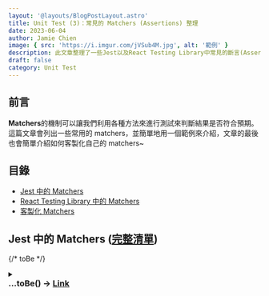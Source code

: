 ```yaml
---
layout: '@layouts/BlogPostLayout.astro'
title: Unit Test (3)：常見的 Matchers (Assertions) 整理
date: 2023-06-04
author: Jamie Chien
image: { src: 'https://i.imgur.com/jVSub4M.jpg', alt: '範例' }
description: 此文章整理了一些Jest以及React Testing Library中常見的斷言(Assertions)或稱作Matchers，利用這些斷言，可以來判斷測試是否符合預期
draft: false
category: Unit Test
---
```



## 前言

**Matchers**的機制可以讓我們利用各種方法來進行測試來判斷結果是否符合預期。這篇文章會列出一些常用的 matchers，並簡單地用一個範例來介紹，文章的最後也會簡單介紹如何客製化自己的 matchers~

## 目錄

- [Jest 中的 Matchers](#jest中的matchers-完整清單)
- [React Testing Library 中的 Matchers](#react-testing-library中的matchers-完整清單)
- [客製化 Matchers](#客製化matchers)

## Jest 中的 Matchers ([完整清單](https://jestjs.io/docs/expect#matchers))

{/* toBe */}

<details>
  <summary>
    <h3 style="margin: 0">
      ...toBe() -> <a href="https://jestjs.io/docs/expect#tobevalue">Link</a>
    </h3>
  </summary>
  <div style="padding-left: 14px">
    透過 <code>.toBe</code> 來比較<strong style="color:#DAA001">原始型別(Primitive)</strong>的值，使用他甚至比使用  <code>===</code> 還來的適合
    <Callout type="tip">
      只有<strong style="color:#DAA001">Primitive type</strong>才使用 <code>.toBe</code> ，其他type的請使用其他斷言 ( <code>.toEqual</code> ……)(<strong style="color:#DAA001">Primitive type</strong> 包含 Number, String, Boolean, Undefined, Null, Symbol)
    </Callout>
    <Callout type="warning">
      浮點數的比較不要使用 <code>.toBe</code> ，請使用 <code>.toBeCloseTo</code>
      ex: 在Javascript中，<code>0.2 + 0.1</code> 不嚴格(not-strictly)等於 <code>0.3</code>
    </Callout>
    <details>
      <summary style="font-style: italic; font-weight: 600">Example</summary>
      <div style="padding-left: 14px">
        ```javascript
        const box = {
          football: 10,
          basketball: 12
        }

        it('should have 12', () => {
          expect(box.basketball).toBe(12);
        })
        ```
      </div>
    </details>

  </div>
</details>

{/* toHaveBeenCalled */}

<details>
  <summary>
    <h3 style="margin: 0">
      ...toHaveBeenCalled() -> <a href="https://jestjs.io/docs/expect#tohavebeencalled">Link</a>
    </h3>
  </summary>
  <div style="padding-left: 14px">
    透過 <code>.toHaveBeenCalled</code> 來確認mock function是否有被成功呼叫，他同時也有個別名: <code>.toBeCalled</code>
    <details>
      <summary style="font-style: italic; font-weight: 600">Example</summary>
      <div style="padding-left: 14px">
        ```javascript
        function callFn(callback) {
          callback();
        }

        it('should call mock function', () => {
          const mockFn = jest.fn();
          callFn(mockFn);

          expect(mockFn).toHaveBeenCalled();
        })
        ```
      </div>
    </details>

  </div>
</details>

{/* toHaveBeenCalledTimes */}

<details>
  <summary>
    <h3 style="margin: 0">
      ...toHaveBeenCalledTimes(<code style="font-size: 16px">number</code>) -> <a href="https://jestjs.io/docs/expect#tohavebeencalledtimesnumber">Link</a>
    </h3>
  </summary>
  <div style="padding-left: 14px">
    透過 <code>.toHaveBeenCalledTimes</code> 來確保mock function有被成功呼叫與傳入的 <code>number</code> 參數一樣的次數，他同時也有個別名: <code>.toBeCalledTimes(number)</code>
    <details>
      <summary style="font-style: italic; font-weight: 600">Example</summary>
      <div style="padding-left: 14px">
        ```javascript
        function callFn(callback) {
          callback();
        }

        it('should call mock function one time', () => {
          const mockFn = jest.fn();
          callFn(mockFn);

          expect(mockFn).toHaveBeenCalledTimes(1);
        })
        ```
      </div>
    </details>

  </div>
</details>

{/* toHaveBeenCalledWith */}

<details>
  <summary>
    <h3 style="margin: 0">
      ...toHaveBeenCalledWith(<code style="font-size: 16px">arg1, arg2, …</code>) -> <a href="https://jestjs.io/docs/expect#tohavebeencalledwitharg1-arg2-">Link</a>
    </h3>
  </summary>
  <div style="padding-left: 14px">
    透過 <code>.toHaveBeenCalledWith</code> 來確保mock function呼叫時的參數與傳入的參數<code>(arg1, arg2)</code> 一致，他同時也有個別名: <code>.toBeCalledWith</code>
    <details>
      <summary style="font-style: italic; font-weight: 600">Example</summary>
      <div style="padding-left: 14px">
        ```javascript
        function callFn(callback, args) {
          callback(args);
        }

        it('should call mock function with specific params', () => {
          const mockFn = jest.fn((num) => num);
          callFn(mockFn, 123);

          expect(mockFn).toHaveBeenCalledWith(123);
        })
        ```
      </div>
    </details>

  </div>
</details>

{/* toHaveReturned */}

<details>
  <summary>
    <h3 style="margin: 0">
      ...toHaveReturned() -> <a href="https://jestjs.io/docs/expect#tohavereturned">Link</a>
    </h3>
  </summary>
  <div style="padding-left: 14px">
    透過 <code>.toHaveReturned</code> 來確保mock function成功回傳至少一次(i.e. 沒有throw error)，他同時也有個別名: <code>.toReturn</code>
    <details>
      <summary style="font-style: italic; font-weight: 600">Example</summary>
      <div style="padding-left: 14px">
        ```javascript
        it('should return mock function', () => {
          const mockFn = jest.fn(() => true);
          mockFn();

          expect(mockFn).toHaveReturned();
        })
        ```
      </div>
    </details>

  </div>
</details>

{/* toHaveReturnedTimes */}

<details>
  <summary>
    <h3 style="margin: 0">
      ...toHaveReturnedTimes(<code style="font-size: 16px">number</code>) -> <a href="https://jestjs.io/docs/expect#tohavereturnedtimesnumber">Link</a>
    </h3>
  </summary>
  <div style="padding-left: 14px">
    透過 <code>.toHaveReturnedTimes</code> 來確保mock function成功回傳數次(i.e. 沒有throw error)，而次數與傳入的參數 <code>number</code> 一致，他同時也有個別名: <code>.toReturnTimes(number)</code>
    <details>
      <summary style="font-style: italic; font-weight: 600">Example</summary>
      <div style="padding-left: 14px">
        ```javascript
        it('should return mock function twice', () => {
          const mockFn = jest.fn(() => true);
          mockFn();
          mockFn();

          expect(mockFn).toHaveReturnedTimes(2);
        })
        ```
      </div>
    </details>

  </div>
</details>

{/* toHaveReturnedWith */}

<details>
  <summary>
    <h3 style="margin: 0">
      ...toHaveReturnedWith(<code style="font-size: 16px">value</code>) -> <a href="https://jestjs.io/docs/expect#tohavereturnedwithvalue">Link</a>
    </h3>
  </summary>
  <div style="padding-left: 14px">
    透過 <code>.toHaveReturnedWith</code> 來確保mock function回傳的值與傳入的參數 <code>value</code> 一致，他同時也有個別名: <code>.toReturnWith(value)</code>
    <details>
      <summary style="font-style: italic; font-weight: 600">Example</summary>
      <div style="padding-left: 14px">
        ```javascript
        it('should return mock function twice', () => {
          const mockFn = jest.fn(() => 'hello world');
          mockFn();

          expect(mockFn).toHaveReturnedWith('hello world');
        })
        ```
      </div>
    </details>

  </div>
</details>

{/* toHaveLength */}

<details>
  <summary>
    <h3 style="margin: 0">
      ...toHaveLength(<code style="font-size: 16px">number</code>) ->{' '}
      <a href="https://jestjs.io/docs/expect#tohavelengthnumber">Link</a>
    </h3>
  </summary>
  <div style="padding-left: 14px">
    透過 <code>.toHaveLength</code> 來確保該object擁有 <code>.length</code> 屬性，並且與傳入的參數{' '}
    <code>number</code> 一致
    <details>
      <summary style="font-style: italic; font-weight: 600">Example</summary>
      <div style="padding-left: 14px">
        ```javascript expect([1, 2, 3]).toHaveLength(3); expect('abc').toHaveLength(3);
        expect('').not.toHaveLength(5); ```
      </div>
    </details>
  </div>
</details>

{/* toHaveProperty */}

<details>
  <summary>
    <h3 style="margin: 0">
      ...toHaveProperty(<code style="font-size: 16px">keyPath, value?</code>) -> <a href="https://jestjs.io/docs/expect#tohavepropertykeypath-value">Link</a>
    </h3>
  </summary>
  <div style="padding-left: 14px">
    透過 <code>.toHaveProperty</code> 來確保提供的參數 <code>keyPath</code> 是否有存在object中，而第二個參數 <code>value</code> 則是選填，可以用來比對這個keyPath的值是否一致。
    <Callout type="tip">
      第二個參數 <code>value</code> 比對的方式相當於 <code>toEqual</code> 
    </Callout>
    <details>
      <summary style="font-style: italic; font-weight: 600">Example</summary>
      <div style="padding-left: 14px">
        ```javascript
        const box = {
          football: 10,
          basketball: 12,
          toy: [
            'LEGO',
            'doll'
          ]
        }

        it('should have property', () => {
          expect(box).toHaveProperty('football');
          expect(box).toHaveProperty('basketball', 12);
          expect(box).not.toHaveProperty('baseball');

          expect(box).toHaveProperty('toy', ['LEGO', 'doll']);
        })
        ```
      </div>
    </details>

  </div>
</details>

{/* toBeCloseTo */}

<details>
  <summary>
    <h3 style="margin: 0">
      ...toBeCloseTo(<code style="font-size: 16px">number, numberDigits?</code>) -> <a href="https://jestjs.io/docs/expect#tobeclosetonumber-numdigits">Link</a>
    </h3>
  </summary>
  <div style="padding-left: 14px">
    透過 <code>.toBeCloseTo</code> 來比較大致相等的浮點數數字 (floating point numbers)
    第二個參數 <code>numberDigits</code> 是用來限制要檢查的位數 (小數點後的位數)，預設為 <code>2</code>
    <details>
      <summary style="font-style: italic; font-weight: 600">Example</summary>
      <div style="padding-left: 14px">
        ```javascript
        it('should have 12', () => {
          expect(0.2 + 0.1).toBeCloseTo(0.3, 5);
        })
        ```
      </div>
    </details>
  </div>
</details>

{/* toBeDefined */}

<details>
  <summary>
    <h3 style="margin: 0">
      ...toBeDefined() -> <a href="https://jestjs.io/docs/expect#tobedefined">Link</a>
    </h3>
  </summary>
  <div style="padding-left: 14px">
    透過 <code>.toBeDefined</code> 來檢查變數，確保他<strong style="color:#DAA001">不是</strong> <code>undefined</code>
    <details>
      <summary style="font-style: italic; font-weight: 600">Example</summary>
      <div style="padding-left: 14px">
        ```javascript
        let definedValue = 'Hi';
        let undefinedValue;

        it('should check variable', () => {
          expect(definedValue).toBeDefined();
          expect(undefinedValue).not.toBeDefined();
        })
        ```
      </div>
    </details>

  </div>
</details>

{/* toBeFalsy */}

<details>
  <summary>
    <h3 style="margin: 0">
      ...toBeFalsy() -> <a href="https://jestjs.io/docs/expect#tobefalsy">Link</a>
    </h3>
  </summary>
  <div style="padding-left: 14px">
    透過 <code>.toBeFalsy</code> 來確認是否為<code>falsy</code> value
    <Callout type="tip">
      在JavaScript中，總共有六個falsy value，分別是: <code>false</code>、<code>0</code>、<code>""</code>、<code>null</code>、<code>undefined</code>、<code>NaN</code>
    </Callout>
    <details>
      <summary style="font-style: italic; font-weight: 600">Example</summary>
      <div style="padding-left: 14px">
        ```javascript
        it('should be falsy', () => {
          const falsyValue = false;

          expect(falsyValue).toBeFalsy();
        })
        ```
      </div>
    </details>

  </div>
</details>

{/* toBeTruthy */}

<details>
  <summary>
    <h3 style="margin: 0">
      ...toBeTruthy() -> <a href="https://jestjs.io/docs/expect#tobetruthy">Link</a>
    </h3>
  </summary>
  <div style="padding-left: 14px">
    透過 <code>.toBeTruthy</code> 來確認是否為<code>truthy</code> value，除了下面提到的六個falsy value外，其餘的值都會被視為truthy value
    <Callout type="tip">
      在JavaScript中，總共有六個falsy value，分別是: <code>false</code>、<code>0</code>、<code>""</code>、<code>null</code>、<code>undefined</code>、<code>NaN</code>
    </Callout>
    <details>
      <summary style="font-style: italic; font-weight: 600">Example</summary>
      <div style="padding-left: 14px">
        ```javascript
        it('should be truthy', () => {
          const truthyValue = true;

          expect(truthyValue).toBeTruthy();
        })
        ```
      </div>
    </details>

  </div>
</details>

{/* toBeGreaterThan */}

<details>
  <summary>
    <h3 style="margin: 0">
      ...toBeGreaterThan(<code style="font-size: 16px">number | bigint</code>) -> <a href="https://jestjs.io/docs/expect#tobegreaterthannumber--bigint">Link</a>
    </h3>
  </summary>
  <div style="padding-left: 14px">
    透過 <code>.toBeGreaterThan</code> 來確認 <code>收到的值</code> <strong style="color:#DAA001">&gt;</strong> <code>期望的值</code> 
    <details>
      <summary style="font-style: italic; font-weight: 600">Example</summary>
      <div style="padding-left: 14px">
        ```javascript
        it('should be greater than 10', () => {
          const receivedValue = 11;

          expect(receivedValue).toBeGreaterThan(10);
        })
        ```
      </div>
    </details>

  </div>
</details>

{/* toBeGreaterThanOrEqual */}

<details>
  <summary>
    <h3 style="margin: 0">
      ...toBeGreaterThanOrEqual(<code style="font-size: 16px">number | bigint</code>) -> <a href="https://jestjs.io/docs/expect#tobegreaterthanorequalnumber--bigint">Link</a>
    </h3>
  </summary>
  <div style="padding-left: 14px">
    透過 <code>.toBeGreaterThanOrEqual</code> 來確認 <code>收到的值</code> <strong style="color:#DAA001">&gt;=</strong> <code>期望的值</code> 
    <details>
      <summary style="font-style: italic; font-weight: 600">Example</summary>
      <div style="padding-left: 14px">
        ```javascript
        it('should be greater than or equal 10', () => {
          const receivedValue = 10;

          expect(receivedValue).toBeGreaterThanOrEqual(10);
        })
        ```
      </div>
    </details>

  </div>
</details>

{/* toBeLessThan */}

<details>
  <summary>
    <h3 style="margin: 0">
      ...toBeLessThan(<code style="font-size: 16px">number | bigint</code>) -> <a href="https://jestjs.io/docs/expect#tobelessthannumber--bigint">Link</a>
    </h3>
  </summary>
  <div style="padding-left: 14px">
    透過 <code>.toBeLessThan</code> 來確認 <code>收到的值</code> <strong style="color:#DAA001">&lt;</strong> <code>期望的值</code> 
    <details>
      <summary style="font-style: italic; font-weight: 600">Example</summary>
      <div style="padding-left: 14px">
        ```javascript
        it('should be less than 10', () => {
          const receivedValue = 9;

          expect(receivedValue).toBeLessThan(10);
        })
        ```
      </div>
    </details>

  </div>
</details>

{/* toBeLessThanOrEqual */}

<details>
  <summary>
    <h3 style="margin: 0">
      ...toBeLessThanOrEqual(<code style="font-size: 16px">number | bigint</code>) -> <a href="https://jestjs.io/docs/expect#tobelessthanorequalnumber--bigint">Link</a>
    </h3>
  </summary>
  <div style="padding-left: 14px">
    透過 <code>.toLessThanOrEqual</code> 來確認 <code>收到的值</code> <strong style="color:#DAA001">&lt;=</strong> <code>期望的值</code> 
    <details>
      <summary style="font-style: italic; font-weight: 600">Example</summary>
      <div style="padding-left: 14px">
        ```javascript
        it('should be less than or equal 10', () => {
          const receivedValue = 10;

          expect(receivedValue).toBeLessThanOrEqual(10);
        })
        ```
      </div>
    </details>

  </div>
</details>

{/* toBeInstanceOf */}

<details>
  <summary>
    <h3 style="margin: 0">
      ...toBeInstanceOf(<code style="font-size: 16px">Class</code>) -> <a href="https://jestjs.io/docs/expect#tobeinstanceofclass">Link</a>
    </h3>
  </summary>
  <div style="padding-left: 14px">
    透過 <code>.toBeInstanceOf</code> 來確認object是某個class的實例(instance)
    <details>
      <summary style="font-style: italic; font-weight: 600">Example</summary>
      <div style="padding-left: 14px">
        ```javascript
        class A {}

        it('should be instance of class A', () => {
          expect(new A()).toBeInstanceOf(A);
          expect(() => {}).toBeInstanceOf(Function);
        })
        ```
      </div>
    </details>

  </div>
</details>

{/* toBeNull */}

<details>
  <summary>
    <h3 style="margin: 0">
      ...toBeNull() -> <a href="https://jestjs.io/docs/expect#tobenull">Link</a>
    </h3>
  </summary>
  <div style="padding-left: 14px">
    透過 <code>.toBeNull</code> 來確認是否為<code>null</code>，他與 <code>toBe(null)</code>相同，但使用 <code>.toBeNull</code> 的error messages更好
    <details>
      <summary style="font-style: italic; font-weight: 600">Example</summary>
      <div style="padding-left: 14px">
        ```javascript
        it('should be null', () => {
          const nullValue = null;
          expect(nullValue).toBeNull();
        })
        ```
      </div>
    </details>
  </div>
</details>

{/* toBeUndefined */}

<details>
  <summary>
    <h3 style="margin: 0">
      ...toBeUndefined() -> <a href="https://jestjs.io/docs/expect#tobeundefined">Link</a>
    </h3>
  </summary>
  <div style="padding-left: 14px">
    透過 <code>.toBeUndefined</code> 來確認是否為 <code>undefined</code>
    <details>
      <summary style="font-style: italic; font-weight: 600">Example</summary>
      <div style="padding-left: 14px">
        ```javascript
        it('should be undefined', () => {
          let undefinedValue;
          expect(undefinedValue).toBeUndefined();
        })
        ```
      </div>
    </details>
  </div>
</details>

{/* toBeNaN */}

<details>
  <summary>
    <h3 style="margin: 0">
      ...toBeNaN() -> <a href="https://jestjs.io/docs/expect#tobenan">Link</a>
    </h3>
  </summary>
  <div style="padding-left: 14px">
    透過 <code>.toBeNaN</code> 來確認是否為 <code>NaN</code>
    <details>
      <summary style="font-style: italic; font-weight: 600">Example</summary>
      <div style="padding-left: 14px">
        ```javascript
        it('should check NaN', () => {
          expect(NaN).toBeNaN();
          expect(1).not.toBeNaN();
        })
        ```
      </div>
    </details>
  </div>
</details>

{/* toContain */}

<details>
  <summary>
    <h3 style="margin: 0">
      ...toContain(<code style="font-size: 16px">item</code>) -> <a href="https://jestjs.io/docs/expect#tocontainitem">Link</a>
    </h3>
  </summary>
  <div style="padding-left: 14px">
    透過 <code>.toContain</code> 來確認某個item是否在array裡面，或是確認某個string item是否為string的substring，此外，也可以用在sets, node lists, HTML collections中
    <details>
      <summary style="font-style: italic; font-weight: 600">Example</summary>
      <div style="padding-left: 14px">
        ```javascript
        it('should contain item', () => {
          const item = 'hi'
          expect(['hi', 'hello']).toContain(item);
          expect('hi ~ everyone').toContain(item);
          expect(new Set(['hi'])).toContain(item);
        })
        ```
      </div>
    </details>
  </div>
</details>

{/* toEqual */}

<details>
  <summary>
    <h3 style="margin: 0">
      ...toEqual(<code style="font-size: 16px">value</code>) -> <a href="https://jestjs.io/docs/expect#toequalvalue">Link</a>
    </h3>
  </summary>
  <div style="padding-left: 14px">
    透過 <code>.toEqual</code> 來確認object是否與期望的一致 (deep equality)
    <Callout type="tip">
      當要比較<strong style="color:#DAA001">Object type</strong>時，必須使用 <code>.toEqual</code> 
    </Callout>
    <details>
      <summary style="font-style: italic; font-weight: 600">Example</summary>
      <div style="padding-left: 14px">
        ```javascript
        it('should be equal', () => {
          const obj1 = { name: 'Jamie', info: { age: 24 } }
          const obj2 = { name: 'Jamie', info: { age: 24 } }
          
          expect(obj1).toEqual(obj2);
        })
        ```
      </div>
    </details>
  </div>
</details>

{/* toMatch */}

<details>
  <summary>
    <h3 style="margin: 0">
      ...toMatch(<code style="font-size: 16px">regexp | string</code>) -> <a href="https://jestjs.io/docs/expect#tomatchregexp--string">Link</a>
    </h3>
  </summary>
  <div style="padding-left: 14px">
    透過 <code>.toMatch</code> 來確認string符合正則的規則
    <details>
      <summary style="font-style: italic; font-weight: 600">Example</summary>
      <div style="padding-left: 14px">
        ```javascript
        it('should be match', () => {
          const phone = '0912345678'
          const validator = /^(09)[0-9]{8}$/
          
          expect(phone).toMatch(validator);
        })
        ```
      </div>
    </details>
  </div>
</details>

{/* toThrow */}

<details>
  <summary>
    <h3 style="margin: 0">
      ...toThrow(<code style="font-size: 16px">error?</code>) -> <a href="https://jestjs.io/docs/expect#tothrowerror">Link</a>
    </h3>
  </summary>
  <div style="padding-left: 14px">
    透過 <code>.toThrow</code> 來確認function有沒有throw
    <Callout type="tip">
      要把code用function包起來，不然error不會被抓到，間接導致測試失敗
    </Callout>
    <details>
      <summary style="font-style: italic; font-weight: 600">Example</summary>
      <div style="padding-left: 14px">
        ```javascript
        it('should throw', () => {
          function throwFunc() {
            throw new Error();
          }
          
          expect(() => throwFunc()).toThrow();
        })
        ```
      </div>
    </details>
  </div>
</details>

## React Testing Library 中的 Matchers ([完整清單](https://github.com/testing-library/jest-dom#custom-matchers))

{/* toBeDisabled */}

<details>
  <summary>
    <h3 style="margin: 0">
      ...toBeDisabled() -> <a href="https://github.com/testing-library/jest-dom#tobedisabled">Link</a>
    </h3>
  </summary>
  <div style="padding-left: 14px">
    透過 <code>.toBeDisabled</code> 來確認element有沒有被disabled
    <Callout type="tip">
      以下的elements是可以被disabled的: <code>button</code>、<code>input</code>、<code>select</code>、<code>textarea</code>、<code>optgroup</code>、<code>option</code>、<code>fieldset</code> 和客製化的elements
    </Callout>
    <details>
      <summary style="font-style: italic; font-weight: 600">Example</summary>
      <div style="padding-left: 14px">
        ```javascript
        <button data-testid="button" type="submit" disabled>submit</button>
        ```
        ```javascript
        it('should be disabled', () => {
          expect(getByTestId('button').toBeDisabled();
        })
        ```
      </div>
    </details>
  </div>
</details>

{/* toBeEmptyDOMElement */}

<details>
  <summary>
    <h3 style="margin: 0">
      ...toBeEmptyDOMElement() -> <a href="https://github.com/testing-library/jest-dom#tobeemptydomelement">Link</a>
    </h3>
  </summary>
  <div style="padding-left: 14px">
    透過 <code>.toBeEmptyDOMElement</code> 來確認element有沒有不可視(not visible)的內容
    <Callout type="warning">
      這個函式會忽略註解，但如果包含空格(white-space)的話，會導致測試失敗
    </Callout>
    <details>
      <summary style="font-style: italic; font-weight: 600">Example</summary>
      <div style="padding-left: 14px">
        ```javascript
        <span data-testid="not-empty"><span data-testid="empty"></span></span>
        ```
        ```javascript
        it('should be empty | not empty', () => {
          expect(getByTestId('empty')).toBeEmptyDOMElement()
          expect(getByTestId('not-empty')).not.toBeEmptyDOMElement()
        })
        ```
      </div>
    </details>
  </div>
</details>

{/* toBeInTheDocument */}

<details>
  <summary>
    <h3 style="margin: 0">
      ...toBeInTheDocument() -> <a href="https://github.com/testing-library/jest-dom#tobeinthedocument">Link</a>
    </h3>
  </summary>
  <div style="padding-left: 14px">
    透過 <code>.toBeInTheDocument</code> 來確認element是否有呈現在document中
    <details>
      <summary style="font-style: italic; font-weight: 600">Example</summary>
      <div style="padding-left: 14px">
        ```javascript
        <span data-testid="html-element"><span>Html Element</span></span>
        ```
        ```javascript
        it('should be (not) in the document', () => {
          expect(getByTestId(document.documentElement, 'html-element')).toBeInTheDocument()
          expect(getByTestId(document.documentElement, 'not-exist')).not.toBeInTheDocument()
        })
        ```
      </div>
    </details>
  </div>
</details>

{/* toBeRequired */}

<details>
  <summary>
    <h3 style="margin: 0">
      ...toBeRequired() -> <a href="https://github.com/testing-library/jest-dom#toberequired">Link</a>
    </h3>
  </summary>
  <div style="padding-left: 14px">
    透過 <code>.toBeRequired</code> 來確認form element目前是否為 <code>required</code>
    <Callout type="tip">
      element required當他有以下attribute: <code>required</code>、<code>aria-required="true"</code>
    </Callout>
    <details>
      <summary style="font-style: italic; font-weight: 600">Example</summary>
      <div style="padding-left: 14px">
        ```javascript
        <input data-testid="input" required />
        <select data-testid="select"></select>
        ```
        ```javascript
        it('should be (not) required', () => {
          expect(getByTestId('input')).toBeRequired()
          expect(getByTestId('select')).not.toBeRequired()
        })
        ```
      </div>
    </details>
  </div>
</details>

{/* toBeVisible */}

<details>
  <summary>
    <h3 style="margin: 0">
      ...toBeVisible() -> <a href="https://github.com/testing-library/jest-dom#tobevisible">Link</a>
    </h3>
  </summary>
  <div style="padding-left: 14px">
    透過 <code>.toBeVisible</code> 來確認element目前是否可以被user看到
    <Callout type="tip">
      element 要被看到必須要符合所有以下條件:
      - 呈現在document中
      - css 的屬性 <code>display</code> 沒有設定成 <code>none</code>
      - css 的屬性 <code>visibility</code> 沒有設定成 <code>hidden</code> 或 <code>collapse</code>
      - css 的屬性 <code>opacity</code> 沒有設定成 <code>0</code>
      - 此element的parent也是visible的狀態 (包含所有parent直到DOM tree的頂點)
      - 此element沒有 <code>hidden</code> 的attribute
      - 如果 <code>&lt;details /&gt;</code>，那他要有 <code>open</code> 的attribute
    </Callout>
    <details>
      <summary style="font-style: italic; font-weight: 600">Example</summary>
      <div style="padding-left: 14px">
        ```javascript
        <div data-testid="display-none" style="display: none">Display None Example</div>
        <div data-testid="visibility-el">Hi</div>
        ```
        ```javascript
        it('should be (not) visible', () => {
          expect(getByTestId('display-none')).not.toBeVisible()
          expect(getByTestId('visibility-el')).toBeVisible()
        })
        ```
      </div>
    </details>
  </div>
</details>

{/* toContainElement */}

<details>
  <summary>
    <h3 style="margin: 0">
      ...toContainElement(
      <code style="font-size: 16px">element: HTMLElement | SVGElement | null</code>) ->{' '}
      <a href="https://github.com/testing-library/jest-dom#tocontainelement">Link</a>
    </h3>
  </summary>
  <div style="padding-left: 14px">
    透過 <code>.toContainElement</code> 來確認element是否有包含其他element作為子孫
    <details>
      <summary style="font-style: italic; font-weight: 600">Example</summary>
      <div style="padding-left: 14px">
        ```javascript
        <span data-testid="ancestor">
          <span data-testid="descendant"></span>
        </span>
        ``` ```javascript it('should contain element', () =>{' '}
        {expect(getByTestId('ancestor')).toContainElement(getByTestId('descendant'))}) ```
      </div>
    </details>
  </div>
</details>

{/* toContainHTML */}

<details>
  <summary>
    <h3 style="margin: 0">
      ...toContainHTML(<code style="font-size: 16px">htmlText: string</code>) ->{' '}
      <a href="https://github.com/testing-library/jest-dom#tocontainhtml">Link</a>
    </h3>
  </summary>
  <div style="padding-left: 14px">
    透過 <code>.toContainHTML</code> 來確認element是否有包含其他html element作為子孫，且此html
    element使用string來做表示
    <details>
      <summary style="font-style: italic; font-weight: 600">Example</summary>
      <div style="padding-left: 14px">
        ```javascript
        <span data-testid="parent">
          <span data-testid="child"></span>
        </span>
        ``` ```javascript it('should contain element', () =>{' '}
        {expect(getByTestId('parent')).toContainHTML('<span data-testid="child"></span>')}) ```
      </div>
    </details>
  </div>
</details>

{/* toHaveAttribute */}

<details>
  <summary>
    <h3 style="margin: 0">
      ...toHaveAttribute(<code style="font-size: 16px">attr: string, value?: any</code>) -> <a href="https://github.com/testing-library/jest-dom#tohaveattribute">Link</a>
    </h3>
  </summary>
  <div style="padding-left: 14px">
    透過 <code>.toHaveAttribute</code> 來確認element是否有該attribute，也可以加上value來確認這個attribute是否有該value
    <details>
      <summary style="font-style: italic; font-weight: 600">Example</summary>
      <div style="padding-left: 14px">
        ```javascript
        <button data-testid="ok-button" type="submit" disabled>ok</button>
        ```
        ```javascript
        it('should have attribute', () => {
          const button = getByTestId('ok-button')

          expect(button).toHaveAttribute('disabled')
          expect(button).toHaveAttribute('type', 'submit')
        })
        ```
      </div>
    </details>

  </div>
</details>

{/* toHaveClass */}

<details>
  <summary>
    <h3 style="margin: 0">
      ...toHaveClass(<code style="font-size: 16px">…classNames: string[], options?: \{exact: boolean\}</code>) -> <a href="https://github.com/testing-library/jest-dom#tohaveclass">Link</a>
    </h3>
  </summary>
  <div style="padding-left: 14px">
    透過 <code>.toHaveClass</code> 來確認element是否有該class，必須至少給一個class，否則此element會被視為沒有任何classes
    <details>
      <summary style="font-style: italic; font-weight: 600">Example</summary>
      <div style="padding-left: 14px">
        ```javascript
        <button data-testid="delete-button" class="btn extra btn-danger">
          Delete item
        </button>
        <button data-testid="no-classes">No Classes</button>
        ```
        ```javascript
        it('should (not) have class', () => {
          const deleteButton = getByTestId('delete-button')
          const noClasses = getByTestId('no-classes')

          expect(deleteButton).toHaveClass('extra')
          expect(deleteButton).toHaveClass('btn-danger btn')
          expect(noClasses).not.toHaveClass()
        })
        ```
      </div>
    </details>

  </div>
</details>

{/* toHaveFocus */}

<details>
  <summary>
    <h3 style="margin: 0">
      ...toHaveFocus() -> <a href="https://github.com/testing-library/jest-dom#tohavefocus">Link</a>
    </h3>
  </summary>
  <div style="padding-left: 14px">
    透過 <code>.toHaveFocus</code> 來確認element是否有被focus
    <details>
      <summary style="font-style: italic; font-weight: 600">Example</summary>
      <div style="padding-left: 14px">
        ```javascript
        <div><input type="text" data-testid="element-to-focus" /></div>
        ```
        ```javascript
        it('should (not) have focus', () => {
          const input = getByTestId('element-to-focus')

          input.focus()
          expect(input).toHaveFocus()

          input.blur()
          expect(input).not.toHaveFocus()
        })
        ```
      </div>
    </details>

  </div>
</details>

{/* toHaveStyle */}

<details>
  <summary>
    <h3 style="margin: 0">
      ...toHaveStyle(<code style="font-size: 16px">css: string | object</code>) -> <a href="https://github.com/testing-library/jest-dom#tohavestyle">Link</a>
    </h3>
  </summary>
  <div style="padding-left: 14px">
    透過 <code>.toHaveStyle</code> 來確認element是否有specific css屬性和value
    <details>
      <summary style="font-style: italic; font-weight: 600">Example</summary>
      <div style="padding-left: 14px">
        ```javascript
        <button
          data-testid="delete-button"
          style="display: none"
        >
          Delete item
        </button>
        ```
        ```javascript
        it('should have style', () => {
          const button = getByTestId('delete-button')

          expect(button).toHaveStyle('display: none')
          expect(button).toHaveStyle({display: 'none'})
        })
        ```
      </div>
    </details>

  </div>
</details>

{/* toHaveTextContent */}

<details>
  <summary>
    <h3 style="margin: 0">
      ...toHaveTextContent(<code style="font-size: 16px">text: string | RegExp, options?: \{ normalizeWhitespace: boolean\}</code>) -> <a href="https://github.com/testing-library/jest-dom#tohavetextcontent">Link</a>
    </h3>
  </summary>
  <div style="padding-left: 14px">
    透過 <code>.toHaveTextContent</code> 來確認element是否有具體的文字內容
    <Callout type="tip">
      若要忽略大小寫問題，可以使用 <code>RegExp</code> 並使用 <code>/i</code>
    </Callout>
    <details>
      <summary style="font-style: italic; font-weight: 600">Example</summary>
      <div style="padding-left: 14px">
        ```javascript
        <span data-testid="text-content">Text Content</span>
        ```
        ```javascript
        it('should have style', () => {
          const el = getByTestId('text-content')

          expect(el).toHaveTextContent('Content')
          expect(el).toHaveTextContent(/^Text Content$/)  // to match whole content
        })
        ```
      </div>
    </details>

  </div>
</details>

{/* toHaveValue */}

<details>
  <summary>
    <h3 style="margin: 0">
      ...toHaveValue(<code style="font-size: 16px">value: string | string[] | number</code>) -> <a href="https://github.com/testing-library/jest-dom#tohavevalue">Link</a>
    </h3>
  </summary>
  <div style="padding-left: 14px">
    透過 <code>.toHaveTextValue</code> 來確認form element是否有具體的值
    <Callout type="tip">
      可以用來確認以下form element的value: <code>&lt;input&gt;</code>、<code>&lt;select&gt;</code>、<code>&lt;textarea&gt;</code>
      (但不包括 <code>&lt;input type="checkbox"&gt;</code> 和 <code>&lt;input type="radio"&gt;</code> ）
    </Callout>
    <Callout type="tip">
      若要確認其他form element的值，可以使用 <code>toHaveFormValues</code> 這個斷言
    </Callout>
    <details>
      <summary style="font-style: italic; font-weight: 600">Example</summary>
      <div style="padding-left: 14px">
        ```javascript
        <input type="text" value="text" data-testid="input-text" />
        <input type="number" value="5" data-testid="input-number" />
        <input type="text" data-testid="input-empty" />
        <select multiple data-testid="select-number">
          <option value="first">First Value</option>
          <option value="second" selected>Second Value</option>
          <option value="third" selected>Third Value</option>
        </select>
        ```
        ```javascript
        it('should have value', () => {
          const textInput = getByTestId('input-text')
          const numberInput = getByTestId('input-number')
          const emptyInput = getByTestId('input-empty')
          const selectInput = getByTestId('select-number')
          
          expect(textInput).toHaveValue('text')
          expect(numberInput).toHaveValue(5)
          expect(emptyInput).not.toHaveValue()
          expect(selectInput).toHaveValue(['second', 'third'])
        })
        ```
      </div>
    </details>
  </div>
</details>

{/* toHaveDisplayValue */}

<details>
  <summary>
    <h3 style="margin: 0">
      ...toHaveDisplayValue(<code style="font-size: 16px">value: string | RegExp | (string | RegExp)[]</code>) -> <a href="https://github.com/testing-library/jest-dom#tohavedisplayvalue">Link</a>
    </h3>
  </summary>
  <div style="padding-left: 14px">
    透過 <code>.toHaveTextValue</code> 來確認form element是否有具體的值
    <Callout type="tip">
      可以用來確認以下form element的value: <code>&lt;input&gt;</code>、<code>&lt;select&gt;</code>、<code>&lt;textarea&gt;</code>
      (但不包括 <code>&lt;input type="checkbox"&gt;</code> 和 <code>&lt;input type="radio"&gt;</code> ）
    </Callout>
    <details>
      <summary style="font-style: italic; font-weight: 600">Example</summary>
      <div style="padding-left: 14px">
        ```javascript
        <label for="input-example">First name</label>
        <input type="text" id="input-example" value="Luca" />

        <label for="textarea-example">Description</label>
        <textarea id="textarea-example">An example description here.</textarea>
        ```
        ```javascript
        it('should have display value', () => {
          const input = getByLabelText('First name')
          const textarea = getByLabelText('Description')

          expect(input).toHaveDisplayValue('Luca')
          expect(input).toHaveDisplayValue(/Luc/)
          expect(textarea).toHaveDisplayValue('An example description here.')
          expect(textarea).toHaveDisplayValue(/example/)
        })
        ```
      </div>
    </details>

  </div>
</details>

{/* toBeChecked */}

<details>
  <summary>
    <h3 style="margin: 0">
      ...toBeChecked() -> <a href="https://github.com/testing-library/jest-dom#tobechecked">Link</a>
    </h3>
  </summary>
  <div style="padding-left: 14px">
    透過 <code>.toHaveChecked</code> 來確認element是否為 <code>checked</code>
    <Callout type="tip">
      可以用來確認以下element: 
        - <code>input</code> 的型態為 <code>checkbox</code> 或 <code>radio</code>
        - <code>role</code> 為 <code>checkbox</code>、<code>radio</code> 或 <code>switch</code>
        - <code>aria-checked</code> 的屬性(attribute)為 <code>true</code> 或 <code>false</code>
    </Callout>
    <details>
      <summary style="font-style: italic; font-weight: 600">Example</summary>
      <div style="padding-left: 14px">
        ```javascript
        <input type="checkbox" checked data-testid="input-checkbox-checked" />
        <input type="checkbox" data-testid="input-checkbox-unchecked" />
        <div role="checkbox" aria-checked="true" data-testid="aria-checkbox-checked" />
        <div
          role="checkbox"
          aria-checked="false"
          data-testid="aria-checkbox-unchecked"
        />
        <input type="radio" checked value="foo" data-testid="input-radio-checked" />
        <input type="radio" value="foo" data-testid="input-radio-unchecked" />
        <div role="radio" aria-checked="true" data-testid="aria-radio-checked" />
        <div role="radio" aria-checked="false" data-testid="aria-radio-unchecked" />
        <div role="switch" aria-checked="true" data-testid="aria-switch-checked" />
        <div role="switch" aria-checked="false" data-testid="aria-switch-unchecked" />
        ```
        ```javascript
        it('should have checked or unchecked', () => {
          const inputCheckboxChecked = getByTestId('input-checkbox-checked')
          const inputCheckboxUnchecked = getByTestId('input-checkbox-unchecked')
          const ariaCheckboxChecked = getByTestId('aria-checkbox-checked')
          const ariaCheckboxUnchecked = getByTestId('aria-checkbox-unchecked')
          expect(inputCheckboxChecked).toBeChecked()
          expect(inputCheckboxUnchecked).not.toBeChecked()
          expect(ariaCheckboxChecked).toBeChecked()
          expect(ariaCheckboxUnchecked).not.toBeChecked()
          
          const inputRadioChecked = getByTestId('input-radio-checked')
          const inputRadioUnchecked = getByTestId('input-radio-unchecked')
          const ariaRadioChecked = getByTestId('aria-radio-checked')
          const ariaRadioUnchecked = getByTestId('aria-radio-unchecked')
          expect(inputRadioChecked).toBeChecked()
          expect(inputRadioUnchecked).not.toBeChecked()
          expect(ariaRadioChecked).toBeChecked()
          expect(ariaRadioUnchecked).not.toBeChecked()
          
          const ariaSwitchChecked = getByTestId('aria-switch-checked')
          const ariaSwitchUnchecked = getByTestId('aria-switch-unchecked')
          expect(ariaSwitchChecked).toBeChecked()
          expect(ariaSwitchUnchecked).not.toBeChecked()
        })
        ```
      </div>
    </details>
  </div>
</details>

## 客製化 Matchers

透過 <code>expect.extend</code> ，我們可以自己實作 matchers 來用在 unit test 上，詳細使用方式可以參考[官方 docs](https://jestjs.io/docs/expect#expectextendmatchers)，以下用一個例子來簡述:

> Example

這個範例中，我們透過創建一個 <code>toContainRole</code> 來自己創建一個客製化的 matcher，避免因為重複寫同樣的程式碼而變成碼農

<span style="font-style: italic">DataForm.js</span>
```jsx
  function ButtonComponent() {
    return (
      <div>
        <button>Submit</button>
        <button>Cancel</button>
      </div>
    )
  }
```

<span style="font-style: italic">DataForm.test.js</span>
```javascript
  function toContainRole(container, role, quantity = 1) {
    const elements = within(container).queryAllByRole(role);

    if (elements.length === quantity) {
      return {
        pass: true
      }
    }

    return {
      pass: false,
      message: () => `Expected to find ${quantity} ${role} elements.`
    }

}

// 透過 expect.extend 來使用 custom matchers
expect.extend({ toContainRole })

it('should display two buttons', () => {
render(<DataForm />);

    const form = screen.getByRole('form');

    expect(form).toContainRole('button', 2);

})

```

## Unit Test 系列其他文章

<a href="./unittest">Unit Test (1)：介紹單元測試</a>
<br />
<a href="./unittest-queryfunctions">Unit Test (2)：Query Functions 整理</a>
```
